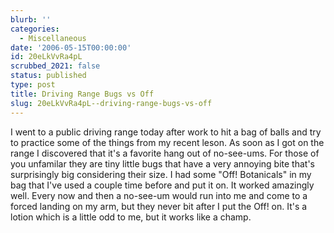 ```yaml
---
blurb: ''
categories:
  - Miscellaneous
date: '2006-05-15T00:00:00'
id: 20eLkVvRa4pL
scrubbed_2021: false
status: published
type: post
title: Driving Range Bugs vs Off
slug: 20eLkVvRa4pL--driving-range-bugs-vs-off
---
```


I went to a public driving range today after work to hit a bag of
balls and try to practice some of the things from my recent leson.
As soon as I got on the range I discovered that it's a favorite
hang out of no-see-ums. For those of you unfamilar they are tiny
little bugs that have a very annoying bite that's surprisingly big
considering their size. I had some "Off! Botanicals" in my bag that
I've used a couple time before and put it on. It worked amazingly
well. Every now and then a no-see-um would run into me and come to
a forced landing on my arm, but they never bit after I put the Off!
on. It's a lotion which is a little odd to me, but it works like a
champ.
